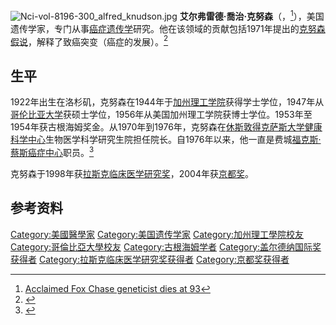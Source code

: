 {{expand|time=2013-10-17T08:09:36+00:00}}
[[File:Nci-vol-8196-300_alfred_knudson.jpg|right]]
'''艾尔弗雷德·喬治·克努森'''（{{lang-en|'''Alfred George Knudson'''}}，{{bd|1922年|8月9日|2016年|7月10日}}<ref>[http://www.philly.com/philly/obituaries/20160711_Acclaimed_Fox_Chase_geneticist_dies_at_93.html Acclaimed Fox Chase geneticist dies at 93]</ref>），美国遗传学家，专门从事[[癌症遗传学|癌症遗传学]]研究。他在该领域的贡献包括1971年提出的[[克努森假说|克努森假说]]，解释了致癌突变（癌症的发展）。<ref name=Lewis_2003>{{cite journal |author=Lewis EB |title=A tribute to Alfred G. Knudson |journal=Genes Chromosomes Cancer |volume=38 |issue=4 |pages=292–3 |pmid=14566845 |doi=10.1002/gcc.10251 |url=|date=December 2003}}</ref>

==生平==
1922年出生在洛杉矶，克努森在1944年于[[加州理工学院|加州理工学院]]获得学士学位，1947年从[[哥伦比亚大学|哥伦比亚大学]]获硕士学位，1956年从美国加州理工学院获博士学位。1953年至1954年获古根海姆奖金。从1970年到1976年，克努森在[[休斯敦得克萨斯大学健康科学中心|休斯敦得克萨斯大学健康科学中心]]生物医学科学研究生院担任院长。自1976年以来，他一直是费城[[福克斯·蔡斯癌症中心|福克斯·蔡斯癌症中心]]职员。<ref>{{cite web |url=http://www.fccc.edu/news/knudson/bio.html |title=Alfred G. Knudson Biography |publisher=Fox Chase Cancer Center |accessdate=2008-09-16 |archive-date=2015-10-04 |archive-url=https://web.archive.org/web/20151004190447/http://www.fccc.edu/news/knudson/bio.html |dead-url=yes }}</ref>

克努森于1998年获[[拉斯克临床医学研究奖|拉斯克临床医学研究奖]]，2004年获[[京都奖|京都奖]]。

==参考资料==
{{reflist}}

{{京都奖获得者|basic-sciences}}
{{加拿大盖尔德纳国际奖获得者}}
{{拉斯克-德贝基临床医学研究奖获得者}}
{{Authority control}}

{{DEFAULTSORT:Knudson, Alfred G.}}
[[Category:美國醫學家|Category:美國醫學家]]
[[Category:美国遗传学家|Category:美国遗传学家]]
[[Category:加州理工學院校友|Category:加州理工學院校友]]
[[Category:哥倫比亞大學校友|Category:哥倫比亞大學校友]]
[[Category:古根海姆学者|Category:古根海姆学者]]
[[Category:盖尔德纳国际奖获得者|Category:盖尔德纳国际奖获得者]]
[[Category:拉斯克临床医学研究奖获得者|Category:拉斯克临床医学研究奖获得者]]
[[Category:京都奖获得者|Category:京都奖获得者]]